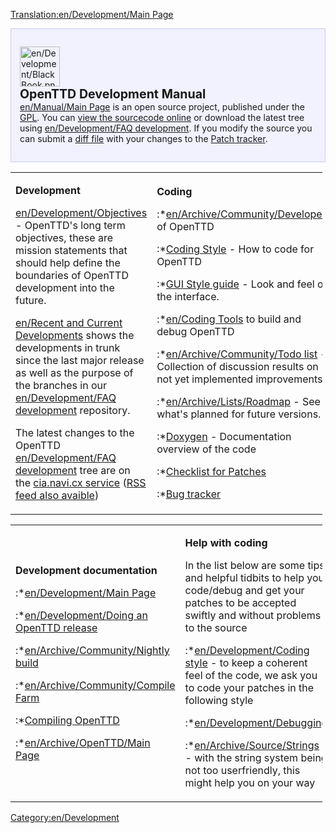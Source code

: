 [[Translation:en/Development/Main Page]]

<div style="background-color: #f1f2fe; border: 1px solid #c7c8fe; margin:0; padding: 1em 1em 1em 1em; text-align:left">
[[File:en/Development/BlackBook.png|64px|left]]
<strong style="font-size:1.4em; display:block">OpenTTD Development Manual</strong>
[[en/Manual/Main Page]] is an open source project, published under the [http://www.gnu.org/copyleft/gpl.html GPL]. You can [http://svn.openttd.org/ view the sourcecode online] or download the latest tree using [[en/Development/FAQ development]]. If you modify the source you can submit a [[en/Development/FAQ development#how-do-i-make-a-diff-file-to-share-my-changes-with-other-coders|diff file]] with your changes to the [http://bugs.openttd.org Patch tracker].
</div>
{| cellspacing="0" class="mainpagetable" align="center" style="background-color: #E7EBFF; border: 1px solid #c7c8fe; margin:0; border-top:none; padding: 1em 1em 0em 1em"
|- valign="top" 
|width="33%"|
<font size="3">'''Development'''</font> <!-----------------------Development--------->

[[en/Development/Objectives]] - OpenTTD's long term objectives,  these are mission statements that should help define the boundaries of OpenTTD development into the future.

[[en/Recent and Current Developments]] shows the developments in trunk since the last major release as well as the purpose of the branches in our [[en/Development/FAQ development]] repository.

The latest changes to the OpenTTD [[en/Development/FAQ development]] tree are on the [http://cia.navi.cx/stats/project/OpenTTD cia.navi.cx service] ([http://cia.navi.cx/stats/project/OpenTTD/.rss?ver=2&medium=unquoted&limit=15 RSS feed also avaible])

|width="33%"|
<font size="3">'''Coding'''</font>  <!-----------------------Coding--------->

:*[[en/Archive/Community/Developers]] of OpenTTD
:*[[en/Development/Coding style|Coding Style]] - How to code for OpenTTD
:*[[en/Development/GUI Style Guide|GUI Style guide]] - Look and feel of the interface.
:*[[en/Coding Tools]] to build and debug OpenTTD
:*[[en/Archive/Community/Todo list]] - Collection of discussion results on not yet implemented improvements
:*[[en/Archive/Lists/Roadmap]] - See what's planned for future versions.
:*[http://docs.openttd.org Doxygen] - Documentation overview of the code
:*[[en/Archive/Community/Patch Checklist|Checklist for Patches]]
:*[http://bugs.openttd.org/ Bug tracker]

|width="33%"|
<font size="3">'''Subprojects'''</font> <!-----------------------Subprojects--------->

:*[[en/Development/NewGRF/Main Page]] - Find out everything about 32bpp graphics, newGrfs, Graphics replacement etc.
:*[[en/Development/Script/Main Page|NoAI]] - a new framework for user-made AIs
:*[[en/Archive/Community/Sound Effects Replacement]] - Creating a set of replacement sound effects for the game
:*[[en/Community/Patches/Passenger and cargo destinations]] - A new way of handling cargo and passengers allowing specific destinations
:*[[en/Manual/Passenger and cargo distribution]] - A new and better way of handling cargo and passengers allowing specific destinations
|}  <!------------- 3th part ------------->
{| cellspacing="3" class="mainpagetable" align="center" style="background-color: #E7EBFF; border: 1px solid #c7c8fe; margin:0; border-top:none; padding: 1em 1em 0em 1em; margin-bottom:2em"
|- valign="top"
|width="33%"|
<font size="3">'''Development documentation'''</font>  <!---------Development documentation--------->

:*[[en/Development/Main Page]]
:*[[en/Development/Doing an OpenTTD release]]
:*[[en/Archive/Community/Nightly build]]
:*[[en/Archive/Community/Compile Farm]]
:*[[:Category:en/Development/Compiling OpenTTD|Compiling OpenTTD]]
:*[[en/Archive/OpenTTD/Main Page]]

|width="33%"|
<font size="3">'''Help with coding'''</font>  <!------------- Help with coding ------------->

In the list below are some tips, and helpful tidbits to help you code/debug and get your patches to be accepted swiftly and without problems to the source
:*[[en/Development/Coding style]] - to keep a coherent feel of the code, we ask you to code your patches in the following style
:*[[en/Development/Debugging]]
:*[[en/Archive/Source/Strings]] - with the string system being not too userfriendly, this might help you on your way

|width="33%"|
<font size="3">'''Miscellaneous'''</font>  <!------------- Miscellaneous ------------->

:* [http://www.openttd.org OpenTTD website]
:* [http://www.tt-forums.net/viewforum.php?f=55 OpenTTD forum]
:* [http://cia.vc/stats/project/OpenTTD CIA Stats]
:* [[en/Archive/Community/Requested features]]
:* [[en/Archive/Community/Rejected features|Rejected features]]
:* [[en/Miscellaneous suggestions]]
|}


[[Category:en/Development]]